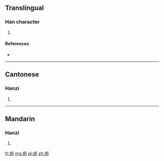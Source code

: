 {{also|壢}}
==Translingual==

===Han character===
{{Han char|rn=32|rad=土|as=04|sn=7|four=|canj=土一大尸 (GMKS)|ids=⿰[[土]][[历]]}}

# {{defn|Han|sort=土04}}

====References====
* {{Han ref|kx=0226.101|hdz=10422.030|uh=575C|ud=22364}}

----

==Cantonese==

===Hanzi===
{{yue-hanzi|jyut=|y=lik6|tra=壢}}

# {{defn|lang=yue|sort=土04}}

----

==Mandarin==

===Hanzi===
{{cmn-hanzi|tra=壢|pin=[[lì]] ([[li4]])|wg=li<sup>4</sup>}}

# {{defn|lang=cmn|sort=土04}}

[[fr:坜]]
[[mg:坜]]
[[pl:坜]]
[[zh:坜]]